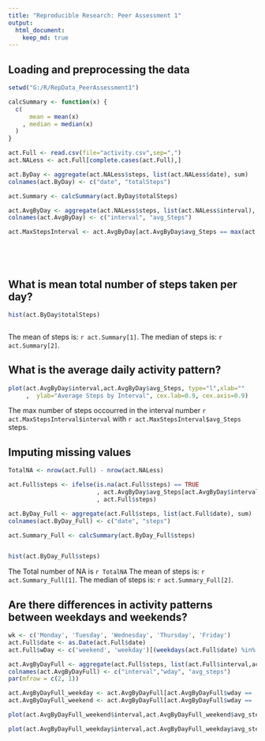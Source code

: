```yaml
---
title: "Reproducible Research: Peer Assessment 1"
output: 
  html_document:
    keep_md: true
---
```


## Loading and preprocessing the data
```r
setwd("G:/R/RepData_PeerAssessment1")

calcSummary <- function(x) {
  c(
      mean = mean(x)
    , median = median(x)
  )
}

act.Full <- read.csv(file="activity.csv",sep=",")
act.NALess <- act.Full[complete.cases(act.Full),]

act.ByDay <- aggregate(act.NALess$steps, list(act.NALess$date), sum)
colnames(act.ByDay) <- c("date", "totalSteps")

act.Summary <- calcSummary(act.ByDay$totalSteps)

act.AvgByDay <- aggregate(act.NALess$steps, list(act.NALess$interval), mean)
colnames(act.AvgByDay) <- c("interval", "avg_Steps")

act.MaxStepsInterval <- act.AvgByDay[act.AvgByDay$avg_Steps == max(act.AvgByDay$avg_Steps),]






```


## What is mean total number of steps taken per day?


```r

hist(act.ByDay$totalSteps)



```

The mean of steps is: `r act.Summary[1]`.
The median of steps is: `r act.Summary[2]`.


## What is the average daily activity pattern?

```r

plot(act.AvgByDay$interval,act.AvgByDay$avg_Steps, type="l",xlab=""
     ,  ylab="Average Steps by Interval", cex.lab=0.9, cex.axis=0.9)

```

The max number of steps occourred in the interval number `r act.MaxStepsInterval$interval` with `r act.MaxStepsInterval$avg_Steps` steps.


## Imputing missing values

```r

TotalNA <- nrow(act.Full) - nrow(act.NALess)

act.Full$steps <- ifelse(is.na(act.Full$steps) == TRUE 
                         , act.AvgByDay$avg_Steps[act.AvgByDay$interval %in% act.Full$interval]  
                         , act.Full$steps)

act.ByDay_Full <- aggregate(act.Full$steps, list(act.Full$date), sum)
colnames(act.ByDay_Full) <- c("date", "steps")

act.Summary_Full <- calcSummary(act.ByDay_Full$steps)


hist(act.ByDay_Full$steps)

```

The Total number of NA is `r TotalNA`
The mean of steps is: `r act.Summary_Full[1]`.
The median of steps is: `r act.Summary_Full[2]`.

## Are there differences in activity patterns between weekdays and weekends?



```r

wk <- c('Monday', 'Tuesday', 'Wednesday', 'Thursday', 'Friday')
act.Full$date <- as.Date(act.Full$date)
act.Full$wDay <- c('weekend', 'weekday')[(weekdays(act.Full$date) %in% wk) +1L]

act.AvgByDayFull <- aggregate(act.Full$steps, list(act.Full$interval,act.Full$wDay), mean)
colnames(act.AvgByDayFull) <- c("interval","wday", "avg_steps")
par(mfrow = c(2, 1))

act.AvgByDayFull_weekday <- act.AvgByDayFull[act.AvgByDayFull$wday == 'weekday',]
act.AvgByDayFull_weekend <- act.AvgByDayFull[act.AvgByDayFull$wday == 'weekend',]

plot(act.AvgByDayFull_weekend$interval,act.AvgByDayFull_weekend$avg_steps, type="l",xlab="",  ylab="Weekend", cex.lab=0.9, cex.axis=0.9)

plot(act.AvgByDayFull_weekday$interval,act.AvgByDayFull_weekday$avg_steps, type="l",xlab="",  ylab="Weekday", cex.lab=0.9, cex.axis=0.9)



```
